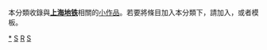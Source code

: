{{Catnav|頁面分類|地理|地下空間|城市轨道交通|中國城市軌道交通|上海轨道交通}}
{{hiddencat}}
{{WPSS-cat}}
本分類收錄與'''[[上海地铁|上海地铁]]'''相關的[[Wikipedia:小作品|小作品]]。若要將條目加入本分類下，請加入'''{{tl|Shmetro-stub}}'''，或者'''{{tl|上海地铁小作品}}'''模板。

[[Category:上海轨道交通|*]]
[[Category:中国铁路小作品|S]]
[[Category:上海小作品|R]]
[[Category:條目太多的小作品類別|S]]